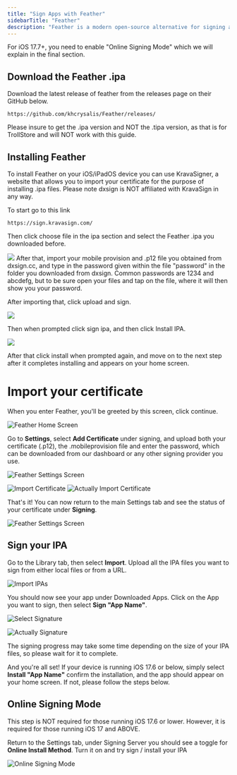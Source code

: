 ```yaml
---
title: "Sign Apps with Feather"
sidebarTitle: "Feather"
description: "Feather is a modern open-source alternative for signing apps, allowing you to add repositories of many .ipa files at once and install with ease."
---
```


<Note>
  For iOS 17.7+, you need to enable "Online Signing Mode" which we will
  explain in the final section.
</Note>

## Download the Feather .ipa

Download the latest release of feather from the releases page on their GitHub below.&#x20;

```
https://github.com/khcrysalis/Feather/releases/
```

<Warning>
  Please insure to get the .ipa version and NOT the .tipa version, as that is for TrollStore and will NOT work with this guide.
</Warning>

## Installing Feather

To install Feather on your iOS/iPadOS device you can use KravaSigner, a website that allows you to import your certificate for the purpose of installing .ipa files. Please note dxsign is NOT affiliated with KravaSign in any way.

To start go to this link

```
https://sign.kravasign.com/
```

Then click choose file in the ipa section and select the Feather .ipa you downloaded before.

![](/choosefile.png)
After that, import your mobile provision and .p12 file you obtained from dxsign.cc, and type in the password given within the file "password" in the folder you downloaded from dxsign. Common passwords are 1234 and abcdefg, but to be sure open your files and tap on the file, where it will then show you your password.

After importing that, click upload and sign.

![](/uploadandsign.png)

Then when prompted click sign ipa, and then click Install IPA.

![](/install.png)

After that click install when prompted again, and move on to the next step after it completes installing and appears on your home screen.

# Import your certificate

When you enter Feather, you'll be greeted by this screen, click continue.

![Feather Home Screen](/images/Feather/home_screen.jpeg)

Go to **Settings**, select **Add Certificate** under signing, and upload both your certificate (.p12), the .mobileprovision file and enter the password, which can be downloaded from our dashboard or any other signing provider you use.

![Feather Settings Screen](/images/Feather/settings_screen.jpeg)

![Import Certificate](/images/Feather/import_certificate.jpeg)
![Actually Import Certificate](/images/Feather/actually_import_certificate.jpeg)

That's it! You can now return to the main Settings tab and see the status of your certificate under **Signing**.

![Feather Settings Screen](/images/Feather/settings_screen_with_cert.jpeg)

## Sign your IPA

Go to the Library tab, then select **Import**. Upload all the IPA files you want to sign from either local files or from a URL.

![Import IPAs](/images/Feather/import.jpeg)

You should now see your app under Downloaded Apps. Click on the App you want to sign, then select **Sign "App Name"**.

![Select Signature](/images/Feather/select_signature.jpeg)

![Actually Signature](/images/Feather/signature.jpeg)

The signing progress may take some time depending on the size of your IPA files, so please wait for it to complete.

And you're all set! If your device is running iOS 17.6 or below, simply select **Install "App Name"** confirm the installation, and the app should appear on your home screen. If not, please follow the steps below.

## Online Signing Mode

<Warning>
  This step is NOT required for those running iOS 17.6 or lower. However, it is required for those running iOS 17 and ABOVE.
</Warning>

Return to the Settings tab, under Signing Server you should see a toggle for **Online Install Method**. Turn it on and try sign / install your IPA

![Online Signing Mode](/images/Feather/online-signing.jpeg)